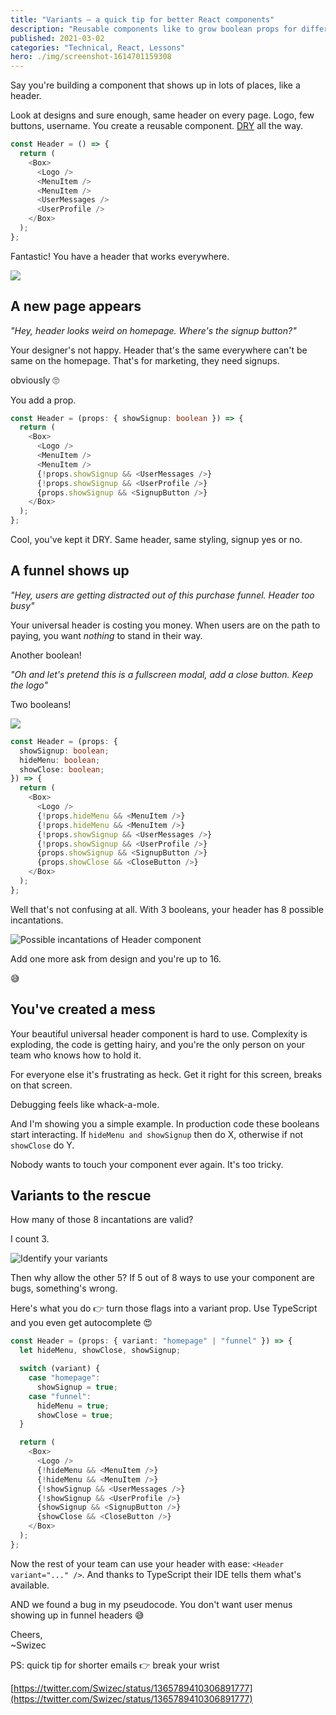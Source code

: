 ```yaml
---
title: "Variants – a quick tip for better React components"
description: "Reusable components like to grow boolean props for different situations and complexity soon blows up. Variant props are the perfect solution."
published: 2021-03-02
categories: "Technical, React, Lessons"
hero: ./img/screenshot-1614701159308
---
```


Say you're building a component that shows up in lots of places, like a header.

Look at designs and sure enough, same header on every page. Logo, few buttons, username. You create a reusable component. [DRY](https://en.wikipedia.org/wiki/Don%27t_repeat_yourself) all the way.

```typescript
const Header = () => {
  return (
    <Box>
      <Logo />
      <MenuItem />
      <MenuItem />
      <UserMessages />
      <UserProfile />
    </Box>
  );
};
```

Fantastic! You have a header that works everywhere.

![](giphy:job_well_done)

## A new page appears

_"Hey, header looks weird on homepage. Where's the signup button?"_

Your designer's not happy. Header that's the same everywhere can't be same on the homepage. That's for marketing, they need signups.

obviously 🙄

You add a prop.

```typescript
const Header = (props: { showSignup: boolean }) => {
  return (
    <Box>
      <Logo />
      <MenuItem />
      <MenuItem />
      {!props.showSignup && <UserMessages />}
      {!props.showSignup && <UserProfile />}
      {props.showSignup && <SignupButton />}
    </Box>
  );
};
```

Cool, you've kept it DRY. Same header, same styling, signup yes or no.

## A funnel shows up

_"Hey, users are getting distracted out of this purchase funnel. Header too busy"_

Your universal header is costing you money. When users are on the path to paying, you want _nothing_ to stand in their way.

Another boolean!

_"Oh and let's pretend this is a fullscreen modal, add a close button. Keep the logo"_

Two booleans!

![](./img/aqV7k1png2f49bb.png)

```typescript
const Header = (props: {
  showSignup: boolean;
  hideMenu: boolean;
  showClose: boolean;
}) => {
  return (
    <Box>
      <Logo />
      {!props.hideMenu && <MenuItem />}
      {!props.hideMenu && <MenuItem />}
      {!props.showSignup && <UserMessages />}
      {!props.showSignup && <UserProfile />}
      {props.showSignup && <SignupButton />}
      {props.showClose && <CloseButton />}
    </Box>
  );
};
```

Well that's not confusing at all. With 3 booleans, your header has 8 possible incantations.

![Possible incantations of Header component](./img/Possible-incantations-of-Header-component2cg616.png)

Add one more ask from design and you're up to 16.

😅

## You've created a mess

Your beautiful universal header component is hard to use. Complexity is exploding, the code is getting hairy, and you're the only person on your team who knows how to hold it.

For everyone else it's frustrating as heck. Get it right for this screen, breaks on that screen.

Debugging feels like whack-a-mole.

And I'm showing you a simple example. In production code these booleans start interacting. If `hideMenu and showSignup` then do X, otherwise if not `showClose` do Y.

Nobody wants to touch your component ever again. It's too tricky.

## Variants to the rescue

How many of those 8 incantations are valid?

I count 3.

![Identify your variants](./img/Identify-your-variants690727.png)

Then why allow the other 5? If 5 out of 8 ways to use your component are bugs, something's wrong.

Here's what you do 👉 turn those flags into a variant prop. Use TypeScript and you even get autocomplete 😍

```typescript
const Header = (props: { variant: "homepage" | "funnel" }) => {
  let hideMenu, showClose, showSignup;

  switch (variant) {
    case "homepage":
      showSignup = true;
    case "funnel":
      hideMenu = true;
      showClose = true;
  }

  return (
    <Box>
      <Logo />
      {!hideMenu && <MenuItem />}
      {!hideMenu && <MenuItem />}
      {!showSignup && <UserMessages />}
      {!showSignup && <UserProfile />}
      {showSignup && <SignupButton />}
      {showClose && <CloseButton />}
    </Box>
  );
};
```

Now the rest of your team can use your header with ease: `<Header variant="..." />`. And thanks to TypeScript their IDE tells them what's available.

AND we found a bug in my pseudocode. You don't want user menus showing up in funnel headers 😅

Cheers,<br/>
~Swizec

PS: quick tip for shorter emails 👉 break your wrist

[https://twitter.com/Swizec/status/1365789410306891777](https://twitter.com/Swizec/status/1365789410306891777)
